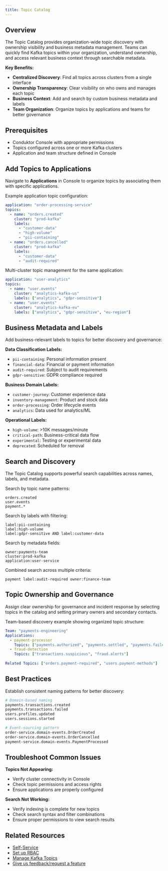 ```yaml
---
title: Topic Catalog
---
```


## Overview

The Topic Catalog provides organization-wide topic discovery with ownership visibility and business metadata management. Teams can quickly find Kafka topics within your organization, understand ownership, and access relevant business context through searchable metadata.

**Key Benefits:**
- **Centralized Discovery**: Find all topics across clusters from a single interface
- **Ownership Transparency**: Clear visibility on who owns and manages each topic
- **Business Context**: Add and search by custom business metadata and labels
- **Team Organization**: Organize topics by applications and teams for better governance

## Prerequisites

- Conduktor Console with appropriate permissions
- Topics configured across one or more Kafka clusters
- Application and team structure defined in Console

## Add Topics to Applications

Navigate to **Applications** in Console to organize topics by associating them with specific applications.

Example application topic configuration:

```yaml
application: "order-processing-service"
topics:
  - name: "orders.created"
    cluster: "prod-kafka"
    labels:
      - "customer-data"
      - "high-volume"
      - "pii-containing"
  - name: "orders.cancelled"
    cluster: "prod-kafka" 
    labels:
      - "customer-data"
      - "audit-required"
```

Multi-cluster topic management for the same application:

```yaml
application: "user-analytics"
topics:
  - name: "user.events"
    cluster: "analytics-kafka-us"
    labels: ["analytics", "gdpr-sensitive"]
  - name: "user.events" 
    cluster: "analytics-kafka-eu"
    labels: ["analytics", "gdpr-sensitive", "eu-region"]
```

## Business Metadata and Labels

Add business-relevant labels to topics for better discovery and governance:

**Data Classification Labels:**
- `pii-containing`: Personal information present
- `financial-data`: Financial or payment information
- `audit-required`: Subject to audit requirements
- `gdpr-sensitive`: GDPR compliance required

**Business Domain Labels:**
- `customer-journey`: Customer experience data
- `inventory-management`: Product and stock data
- `order-processing`: Order lifecycle events
- `analytics`: Data used for analytics/ML

**Operational Labels:**
- `high-volume`: >10K messages/minute
- `critical-path`: Business-critical data flow
- `experimental`: Testing or experimental data
- `deprecated`: Scheduled for removal

## Search and Discovery

The Topic Catalog supports powerful search capabilities across names, labels, and metadata.

Search by topic name patterns:

```
orders.created
user.events
payment.*
```

Search by labels with filtering:

```
label:pii-containing
label:high-volume
label:gdpr-sensitive AND label:customer-data
```

Search by metadata fields:

```
owner:payments-team
cluster:prod-kafka
application:user-service
```

Combined search across multiple criteria:

```
payment label:audit-required owner:finance-team
```

## Topic Ownership and Governance

Assign clear ownership for governance and incident response by selecting topics in the catalog and setting primary owners and secondary contacts.

Team-based discovery example showing organized topic structure:

```yaml
Team: "payments-engineering"
Applications:
  - payment-processor
    Topics: ["payments.authorized", "payments.settled", "payments.failed"]
  - fraud-detection  
    Topics: ["transactions.suspicious", "fraud.alerts"]
    
Related Topics: ["orders.payment-required", "users.payment-methods"]
```

## Best Practices

Establish consistent naming patterns for better discovery:

```bash
# Domain-based naming
payments.transactions.created
payments.transactions.failed
users.profiles.updated
users.sessions.started

# Event-sourcing pattern  
order-service.domain-events.OrderCreated
order-service.domain-events.OrderCancelled
payment-service.domain-events.PaymentProcessed
```

## Troubleshoot Common Issues

**Topics Not Appearing:**
- Verify cluster connectivity in Console
- Check topic permissions and access rights
- Ensure applications are properly configured

**Search Not Working:**
- Verify indexing is complete for new topics
- Check search syntax and filter combinations
- Ensure proper permissions to view search results

## Related Resources

- [Self-Service](/guide/conduktor-concepts/self-service)
- [Set up RBAC](/guide/conduktor-in-production/admin/set-up-rbac)
- [Manage Kafka Topics](/guide/manage-kafka/kafka-resources/topics)
- [Give us feedback/request a feature](https://conduktor.io/roadmap)